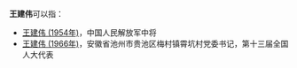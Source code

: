 '''王建伟'''可以指：
* [[王建伟_(1954年)|王建伟 (1954年)]]，中国人民解放军中将
* [[王建伟_(1966年)|王建伟 (1966年)]]，安徽省池州市贵池区梅村镇霄坑村党委书记，第十三届全国人大代表

{{disambig}}